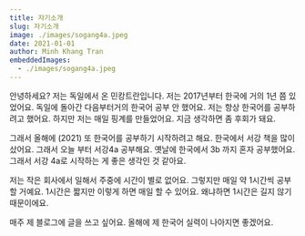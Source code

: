 ```yaml
---
title: 자기소개
slug: 자기소개
image: ./images/sogang4a.jpeg
date: 2021-01-01
author: Minh Khang Tran
embeddedImages:
  - ./images/sogang4a.jpeg
---
```



안녕하세요? 저는 독일에서 온 민캉트란입니다. 저는 2017년부터 한국에 거의 1년 쯤 있었어요. 독일에 돌아간 다음부터거의 한국어 공부 안 했어요. 저는 항상 한국어를 공부하려고 했어요. 하지만 저는 매일 핑계를 만들었어요. 지금 생각하면 좀 후회가 돼요.

그래서 올해에 (2021) 또 한국어를 공부하기 시작하려고 해요. 한국에서 서강 책을 많이 샀어요. 그래서 오늘 부터 서강4a 공부해요. 옛날에 한국에서 3b 까지 혼자 공부했어요. 그래서 서강 4a로 시작하는 게 좋은 생각인 것 같아요.

<GatsbyImage image={getImage(props.embeddedImages[0])} alt="sogang 4a" />

저는 작은 회사에서 일해서 주중에 시간이 별로 없어요. 그렇지만 매일 약 1시간씩 공부할 거예요. 1시간은 짧지만 이렇게 하면 매일 할 수 있어요. 왜냐하면 1시간은 길지 않기 때문이에요.

매주 제 블로그에 글을 쓰고 싶어요. 올해에 제 한국어 실력이 나아지면 좋겠어요.
